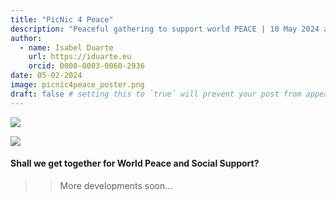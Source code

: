 ```yaml
---
title: "PicNic 4 Peace"
description: "Peaceful gathering to support world PEACE | 10 May 2024 at 17:00h"
author:
  - name: Isabel Duarte
    url: https://iduarte.eu
    orcid: 0000-0003-0060-2936
date: 05-02-2024
image: picnic4peace_poster.png
draft: false # setting this to `true` will prevent your post from appearing on your listing page until you're ready!
---
```


![](picnic4peace_poster.png)


![](picnic4peace_photo.png)

#### Shall we get together for World Peace and Social Support?

>> More developments soon...



